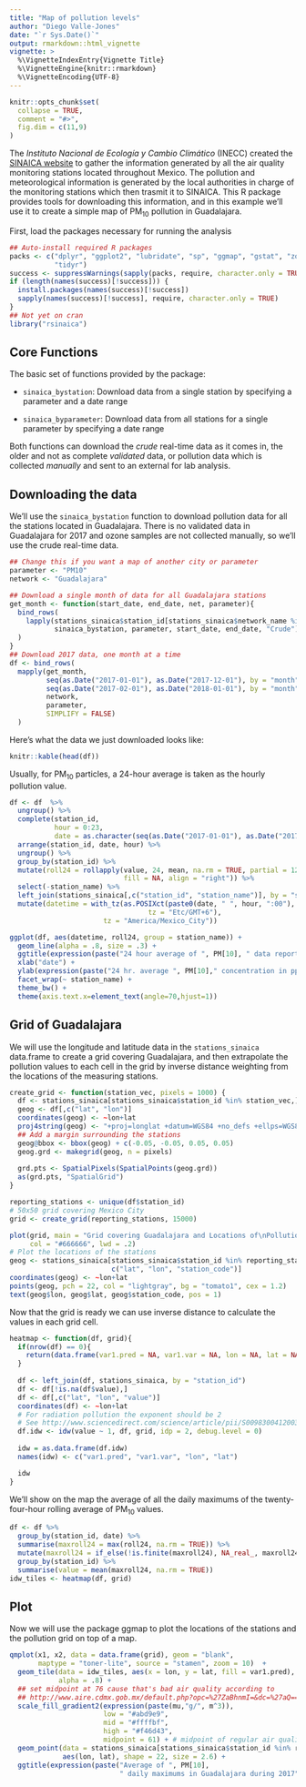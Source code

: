```yaml
---
title: "Map of pollution levels"
author: "Diego Valle-Jones"
date: "`r Sys.Date()`"
output: rmarkdown::html_vignette
vignette: >
  %\VignetteIndexEntry{Vignette Title}
  %\VignetteEngine{knitr::rmarkdown}
  %\VignetteEncoding{UTF-8}
---
```


```r
knitr::opts_chunk$set(
  collapse = TRUE,
  comment = "#>",
  fig.dim = c(11,9)
)
```

The *Instituto Nacional de Ecología y Cambio Climático* (INECC) created the [SINAICA website](http://sinaica.inecc.gob.mx)
to gather the information generated by all the air quality
monitoring stations located throughout Mexico. The pollution and meteorological information is generated by
the local authorities in charge of the monitoring stations which then trasmit it
to SINAICA. This R package provides tools
for downloading this information, and in this example we'll use it to create a simple map of
PM<sub>10</sub> pollution in Guadalajara.

First, load the packages necessary for running the analysis

```r
## Auto-install required R packages
packs <- c("dplyr", "ggplot2", "lubridate", "sp", "ggmap", "gstat", "zoo", 
           "tidyr")
success <- suppressWarnings(sapply(packs, require, character.only = TRUE))
if (length(names(success)[!success])) {
  install.packages(names(success)[!success])
  sapply(names(success)[!success], require, character.only = TRUE)
}
## Not yet on cran
library("rsinaica")
```

## Core Functions

The basic set of functions provided by the package:

* `sinaica_bystation`: Download data from a single station by specifying a parameter and a date range

* `sinaica_byparameter`: Download data from all stations for a single parameter by specifying a date range

Both functions can download the *crude* real-time data as it comes in, the older and not as complete *validated* data, or pollution data which is collected *manually* and sent to an external for lab analysis.

## Downloading the data

We'll use the `sinaica_bystation` function to download pollution data for all the stations located in Guadalajara. There is no validated data in Guadalajara for 2017 and ozone samples are not collected manually, so we'll use the crude real-time data.


```r
## Change this if you want a map of another city or parameter
parameter <- "PM10"
network <- "Guadalajara"

## Download a single month of data for all Guadalajara stations
get_month <- function(start_date, end_date, net, parameter){
  bind_rows(
    lapply(stations_sinaica$station_id[stations_sinaica$network_name %in% net],
           sinaica_bystation, parameter, start_date, end_date, "Crude")
  )
}
## Download 2017 data, one month at a time
df <- bind_rows(
  mapply(get_month,
         seq(as.Date("2017-01-01"), as.Date("2017-12-01"), by = "month"),
         seq(as.Date("2017-02-01"), as.Date("2018-01-01"), by = "month") - 1,
         network, 
         parameter,
         SIMPLIFY = FALSE)
  )
```


Here’s what the data we just downloaded looks like:

```r
knitr::kable(head(df))
```

Usually, for PM<sub>10</sub> particles, a 24-hour average is taken as the hourly pollution value. 

```r
df <- df  %>% 
  ungroup() %>%
  complete(station_id,
           hour = 0:23,
           date = as.character(seq(as.Date("2017-01-01"), as.Date("2017-12-31"), by = "day"))) %>%
  arrange(station_id, date, hour) %>%
  ungroup() %>%
  group_by(station_id) %>%
  mutate(roll24 = rollapply(value, 24, mean, na.rm = TRUE, partial = 12, 
                            fill = NA, align = "right")) %>%
  select(-station_name) %>%
  left_join(stations_sinaica[,c("station_id", "station_name")], by = "station_id") %>%
  mutate(datetime = with_tz(as.POSIXct(paste0(date, " ", hour, ":00"), 
                                  tz = "Etc/GMT+6"),
                       tz = "America/Mexico_City"))

ggplot(df, aes(datetime, roll24, group = station_name)) +
  geom_line(alpha = .8, size = .3) +
  ggtitle(expression(paste("24 hour average of ", PM[10], " data reported by Guadalajara stations"))) +
  xlab("date") +
  ylab(expression(paste("24 hr. average ", PM[10]," concentration in ppm"))) +
  facet_wrap(~ station_name) +
  theme_bw() +
  theme(axis.text.x=element_text(angle=70,hjust=1))
```

## Grid of Guadalajara

We will use the longitude and latitude data in the `stations_sinaica` data.frame to create a grid covering Guadalajara, and then extrapolate the pollution values to each cell in the grid by inverse distance weighting from the locations of the measuring stations.

```r
create_grid <- function(station_vec, pixels = 1000) {
  df <- stations_sinaica[stations_sinaica$station_id %in% station_vec,]
  geog <- df[,c("lat", "lon")]
  coordinates(geog) <- ~lon+lat
  proj4string(geog) <- "+proj=longlat +datum=WGS84 +no_defs +ellps=WGS84 +towgs84=0,0,0"
  ## Add a margin surrounding the stations
  geog@bbox <- bbox(geog) + c(-0.05, -0.05, 0.05, 0.05)
  geog.grd <- makegrid(geog, n = pixels)
  
  grd.pts <- SpatialPixels(SpatialPoints(geog.grd))
  as(grd.pts, "SpatialGrid")
}

reporting_stations <- unique(df$station_id)
# 50x50 grid covering Mexico City
grid <- create_grid(reporting_stations, 15000)

plot(grid, main = "Grid covering Guadalajara and Locations of\nPollution Measuring Stations (red)",
     col = "#666666", lwd = .2)
# Plot the locations of the stations
geog <- stations_sinaica[stations_sinaica$station_id %in% reporting_stations, 
                         c("lat", "lon", "station_code")]
coordinates(geog) <- ~lon+lat
points(geog, pch = 22, col = "lightgray", bg = "tomato1", cex = 1.2)
text(geog$lon, geog$lat, geog$station_code, pos = 1)
```
Now that the grid is ready we can use inverse distance to calculate the values in each grid cell.

```r
heatmap <- function(df, grid){
  if(nrow(df) == 0){
    return(data.frame(var1.pred = NA, var1.var = NA, lon = NA, lat = NA))
  }
  
  df <- left_join(df, stations_sinaica, by = "station_id")
  df <- df[!is.na(df$value),]
  df <- df[,c("lat", "lon", "value")]
  coordinates(df) <- ~lon+lat
  # For radiation pollution the exponent should be 2
  # See http://www.sciencedirect.com/science/article/pii/S009830041200372X
  df.idw <- idw(value ~ 1, df, grid, idp = 2, debug.level = 0)
  
  idw = as.data.frame(df.idw)
  names(idw) <- c("var1.pred", "var1.var", "lon", "lat")

  idw
}
```

We'll show on the map the average of all the daily maximums of the twenty-four-hour rolling average of PM<sub>10</sub> values.

```r
df <- df %>%
  group_by(station_id, date) %>%
  summarise(maxroll24 = max(roll24, na.rm = TRUE)) %>% 
  mutate(maxroll24 = if_else(!is.finite(maxroll24), NA_real_, maxroll24)) %>%
  group_by(station_id) %>%
  summarise(value = mean(maxroll24, na.rm = TRUE))
idw_tiles <- heatmap(df, grid)
```
## Plot

Now we will use the package ggmap to plot the locations of the stations and the pollution grid on top of a map.

```r
qmplot(x1, x2, data = data.frame(grid), geom = "blank", 
       maptype = "toner-lite", source = "stamen", zoom = 10)  +
  geom_tile(data = idw_tiles, aes(x = lon, y = lat, fill = var1.pred), 
            alpha = .8) + 
  ## set midpoint at 76 cause that's bad air quality according to
  ## http://www.aire.cdmx.gob.mx/default.php?opc=%27ZaBhnmI=&dc=%27aQ==
  scale_fill_gradient2(expression(paste(mu,"g/", m^3)), 
                       low = "#abd9e9",
                       mid = "#ffffbf",
                       high = "#f46d43",
                       midpoint = 61) + # midpoint of regular air quality converted from IMECAs
  geom_point(data = stations_sinaica[stations_sinaica$station_id %in% reporting_stations, ],
             aes(lon, lat), shape = 22, size = 2.6) +
  ggtitle(expression(paste("Average of ", PM[10], 
                           " daily maximums in Guadalajara during 2017")))
```

